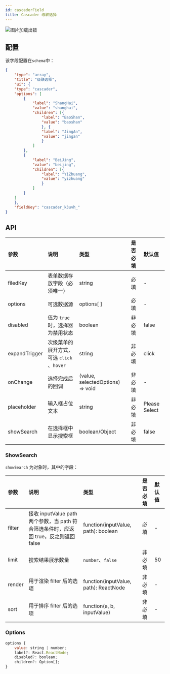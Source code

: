 ```yaml
---
id: cascaderField
title: Cascader 级联选择
---
```



<img src='https://storage.360buyimg.com/imgtools/3e1642c6e7-826cf870-4cf9-11ec-beba-01cc54c313fe.png' alt="图片加载出错"/>

## 配置
该字段配置在`schema`中：

```json title="schema" {12,13,14}
{
    "type": "array",
    "title": "级联选择",
    "ui": {
    "type": "cascader",
    "options": [
        {
            "label": "ShangHai",
            "value": "shanghai",
            "children": [{
                "label": "BaoShan",
                "value": "baoshan"
                }, {
                "label": "JingAn",
                "value": "jingan"
                }
            ]
        },
        {
            "label": "BeiJing",
            "value": "beijing",
            "children": [{
                "label": "YiZhuang",
                "value": "yizhuang"
                }
            ]
        }
    ]
    },
    "fieldKey": "cascader_k3uvh_"
}
```


## API
| 参数            | 说明                                  | 类型                                 | 是否必填 | 默认值 |
|:-------------- |:--------------------------------------|:------------------------------------|:--------|:---|
| filedKey       | 表单数据存放字段（必须唯一）               | string                              | 必填    | - |
| options        | 可选数据源                              | options[ ]                          | 必填    | - |
| disabled       | 值为 `true` 时，选择器为禁用状态          | boolean                              | 非必填  | false |
| expandTrigger  | 次级菜单的展开方式，可选 `click` 、`hover` | string                              | 非必填   | click |
| onChange       | 选择完成后的回调                         | (value, selectedOptions) => void     | 非必填  | - |
| placeholder    | 输入框占位文本                           | string                              | 非必填   | Please Select|
| showSearch     | 在选择框中显示搜索框                      | boolean/Object                      | 非必填   | false |

### ShowSearch
`showSearch` 为对象时，其中的字段：

|参数	|说明	|类型	|是否必填	|默认值|
|:--|:--|:--|:--|:--|
|filter	|接收 inputValue path 两个参数，当 path 符合筛选条件时，应返回 true，反之则返回 false	|function(inputValue, path): boolean	| 必填	| - |
|limit|	搜索结果展示数量	|`number`、`false`|	非必填|	50|
|render| 用于渲染 filter 后的选项 |function(inputValue, path): ReactNode| 非必填| -	|
|sort	|用于排序 filter 后的选项 |function(a, b, inputValue)|非必填|-|

### Options
```js
options {
    value: string | number;
    label?: React.ReactNode;
    disabled?: boolean;
    children?: Option[];
}

```


